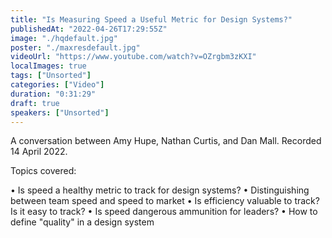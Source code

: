 ```yaml
---
title: "Is Measuring Speed a Useful Metric for Design Systems?"
publishedAt: "2022-04-26T17:29:55Z"
image: "./hqdefault.jpg"
poster: "./maxresdefault.jpg"
videoUrl: "https://www.youtube.com/watch?v=OZrgbm3zKXI"
localImages: true
tags: ["Unsorted"]
categories: ["Video"]
duration: "0:31:29"
draft: true
speakers: ["Unsorted"]
---
```

A conversation between Amy Hupe, Nathan Curtis, and Dan Mall. Recorded 14 April 2022.

Topics covered:

• Is speed a healthy metric to track for design systems?
• Distinguishing between team speed and speed to market
• Is efficiency valuable to track? Is it easy to track?
• Is speed dangerous ammunition for leaders?
• How to define "quality" in a design system
